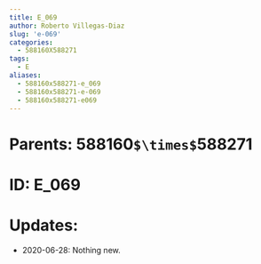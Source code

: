 ```yaml
---
title: E_069
author: Roberto Villegas-Diaz
slug: 'e-069'
categories:
  - 588160X588271
tags:
  - E
aliases:
  - 588160x588271-e_069
  - 588160x588271-e-069
  - 588160x588271-e069
---
```


# **Parents**: 588160`$\times$`588271
# **ID**: E_069
# **Updates**: 
 - 2020-06-28: Nothing new.

